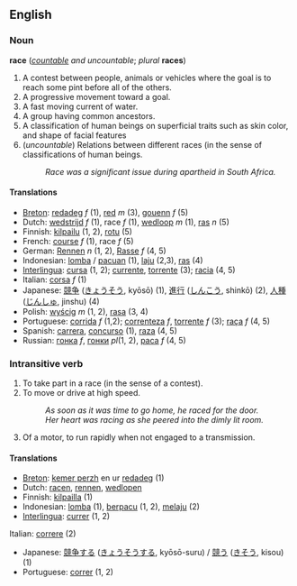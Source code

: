 ==English==
===Noun===
'''race''' (''[[countable]] and uncountable''; ''plural'' '''races''')

#A contest between people, animals or vehicles where the goal is to reach some pint before all of the others.
#A progressive movement toward a goal.
#A fast moving current of water.
#A group having common ancestors.
#A classification of human beings on superficial traits such as skin color, and shape of facial features
#(''uncountable'') Relations between different races (in the sense of classifications of human beings.
#:''Race was a significant issue during apartheid in South Africa.''

====Translations====
*[[Breton]]: [[redadeg]] ''f'' (1), [[red#Breton|red]] ''m'' (3), [[gouenn]] ''f'' (5)
*Dutch: [[wedstrijd]] ''f'' (1), race ''f'' (1), [[wedloop]] ''m'' (1), [[ras]] ''n'' (5)
*Finnish: [[kilpailu]] (1, 2), [[rotu]] (5)
*French: [[course#French|course]] ''f'' (1), race ''f'' (5)
*German: [[Rennen]] ''n'' (1, 2), [[Rasse]] ''f'' (4, 5)
*Indonesian: [[lomba]] / [[pacu]]an (1), [[laju]] (2,3), [[ras]] (4)
*[[Interlingua]]: [[cursa]] (1, 2); [[currente]], [[torrente#Interlingua|torrente]] (3); [[racia]] (4, 5)
*Italian: [[corsa#Italian|corsa]] ''f'' (1)
*Japanese: [[競争]] ([[きょうそう]], kyōsō) (1), [[進行]] ([[しんこう]], shinkō) (2), [[人種]] ([[じんしゅ]], jinshu) (4)
*Polish: [[wyścig]] ''m'' (1, 2), [[rasa]] (3, 4)
*Portuguese: [[corrida#Portuguese|corrida]] ''f'' (1,2); [[correnteza]] ''f'', [[torrente#Portuguese|torrente]] ''f'' (3); [[raça]] ''f'' (4, 5)
*Spanish: [[carrera]], [[concurso]] (1), [[raza]] (4, 5)
*Russian: [[гонка]] ''f'', [[гонки]] ''pl''(1, 2), [[раса]] ''f'' (4, 5)

===Intransitive verb===
#To take part in a race (in the sense of a contest).
#To move or drive at high speed.
#:''As soon as it was time to go home, he raced for the door.''
#:''Her heart was racing as she peered into the dimly lit room.''
#Of a motor, to run rapidly when not engaged to a transmission.

==== Translations ====
*[[Breton]]: [[kemer perzh]] en ur [[redadeg]] (1)
*Dutch: [[racen]], [[rennen]], [[wedlopen]]
*Finnish: [[kilpailla]] (1)
*Indonesian: [[lomba]] (1), [[pacu|berpacu]] (1, 2), [[laju|melaju]] (2)
*[[Interlingua]]: [[currer]] (1, 2)
Italian: [[correre]] (2)
*Japanese: [[競争]]する ([[きょうそう]]する, kyōsō-suru) / [[競う]] ([[きそう]], kisou) (1)
*Portuguese: [[correr]] (1, 2)